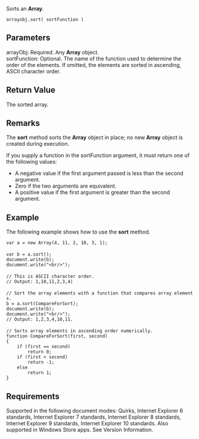 Sorts an '''Array'''.

 arrayobj.sort( sortFunction )

==Parameters==
; arrayObj: Required. Any '''Array''' object.
; sortFunction: Optional. The name of the function used to determine the order of the elements. If omitted, the elements are sorted in ascending, ASCII character order.

==Return Value==
The sorted array.


==Remarks==
The '''sort''' method sorts the '''Array''' object in place; no new '''Array''' object is created during execution.

If you supply a function in the sortFunction argument, it must return one of the following values:

* A negative value if the first argument passed is less than the second argument.
* Zero if the two arguments are equivalent.
* A positive value if the first argument is greater than the second argument.

==Example==
The following example shows how to use the '''sort''' method.

 var a = new Array(4, 11, 2, 10, 3, 1);
 
 var b = a.sort();
 document.write(b);
 document.write("&lt;br/&gt;");
 
 // This is ASCII character order.
 // Output: 1,10,11,2,3,4)
 
 // Sort the array elements with a function that compares array elements.
 b = a.sort(CompareForSort);
 document.write(b);
 document.write("&lt;br/&gt;");
 // Output: 1,2,3,4,10,11.
 
 // Sorts array elements in ascending order numerically.
 function CompareForSort(first, second)
 {
     if (first == second)
         return 0;
     if (first &lt; second)
         return -1;
     else
         return 1; 
 }

==Requirements==
Supported in the following document modes: Quirks, Internet Explorer 6 standards, Internet Explorer 7 standards, Internet Explorer 8 standards, Internet Explorer 9 standards, Internet Explorer 10 standards. Also supported in Windows Store apps. See Version Information.

